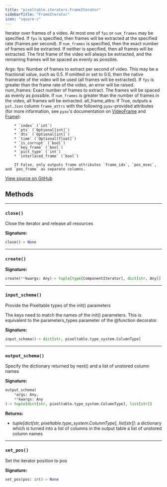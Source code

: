 ```yaml
---
title: "pixeltable.iterators.FrameIterator"
sidebarTitle: "FrameIterator"
icon: "square-c"
---
```


Iterator over frames of a video. At most one of `fps` or `num_frames` may be specified. If `fps` is specified, then frames will be extracted at the specified rate (frames per second). If `num_frames` is specified, then the exact number of frames will be extracted. If neither is specified, then all frames will be extracted. The first frame of the video will always be extracted, and the remaining frames will be spaced as evenly as possible.

Args: fps: Number of frames to extract per second of video. This may be a fractional value, such as 0.5. If omitted or set to 0.0, then the native framerate of the video will be used (all frames will be extracted). If `fps` is greater than the frame rate of the video, an error will be raised. num_frames: Exact number of frames to extract. The frames will be spaced as evenly as possible. If `num_frames` is greater than the number of frames in the video, all frames will be extracted. all_frame_attrs: If True, outputs a `pxt.Json` column `frame_attrs` with the following `pyav`-provided attributes (for more information, see `pyav`'s documentation on [VideoFrame](https://pyav.org/docs/develop/api/video.html#module-av.video.frame) and [Frame](https://pyav.org/docs/develop/api/frame.html)):

        * `index` (`int`)
        * `pts` (`Optional[int]`)
        * `dts` (`Optional[int]`)
        * `time` (`Optional[float]`)
        * `is_corrupt` (`bool`)
        * `key_frame` (`bool`)
        * `pict_type` (`int`)
        * `interlaced_frame` (`bool`)

        If False, only outputs frame attributes `frame_idx`, `pos_msec`, and `pos_frame` as separate columns.


<a href="https://github.com/pixeltable/pixeltable/blob/v0.4/pixeltable/iterators/video.py#L24" target="_blank">View source on GitHub</a>

## Methods


---

### `close()`

Close the iterator and release all resources


**Signature:**

```python
close()-> None
```


---

### `create()`

**Signature:**

```python
create(**kwargs: Any)-> tuple[type[ComponentIterator], dict[str, Any]]
```


---

### `input_schema()`

Provide the Pixeltable types of the init() parameters


The keys need to match the names of the init() parameters. This is equivalent to the parameters_types parameter of the @function decorator.


**Signature:**

```python
input_schema()-> dict[str, pixeltable.type_system.ColumnType]
```


---

### `output_schema()`

Specify the dictionary returned by next() and a list of unstored column names


**Signature:**

```python
output_schema(
    *args: Any,
    **kwargs: Any
)-> tuple[dict[str, pixeltable.type_system.ColumnType], list[str]]
```

**Returns:**

- *tuple[dict[str, pixeltable.type_system.ColumnType], list[str]]*: a dictionary which is turned into a list of columns in the output table a list of unstored column names



---

### `set_pos()`

Set the iterator position to pos


**Signature:**

```python
set_pos(pos: int)-> None
```

